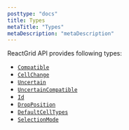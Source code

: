 ```yaml
---
posttype: "docs"
title: Types
metaTitle: "Types"
metaDescription: "metaDescription"
---
```


ReactGrid API provides following types:

- [`Compatible`](/docs/3.0/7-api/1-types/1-compatible-cell/)
- [`CellChange`](/docs/3.0/7-api/1-types/2-cell-change/)
- [`Uncertain`](/docs/3.0/7-api/1-types/2-uncertain-cell/)
- [`UncertainCompatible`](/docs/3.0/7-api/1-types/3-uncertain-compatible-cell/)
- [`Id`](/docs/3.0/7-api/1-types/4-id/)
- [`DropPosition`](/docs/3.0/7-api/1-types/5-drop-position/)
- [`DefaultCellTypes`](/docs/3.0/7-api/1-types/6-default-cells/)
- [`SelectionMode`](/docs/3.0/7-api/1-types/7-selection-mode/)